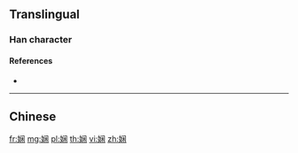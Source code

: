 {{character info/new}}
{{also|嫻|嫺}}
==Translingual==

===Han character===
{{Han char|rn=38|rad=女|as=07|sn=10|four=|canj=VLSD|ids=⿰女闲}}

====References====
* {{Han ref|kx=0263.251|hdz=21053.130|uh=5A34|ud=23092}}

----

==Chinese==
{{zh-see|嫻}}

[[fr:娴]]
[[mg:娴]]
[[pl:娴]]
[[th:娴]]
[[vi:娴]]
[[zh:娴]]